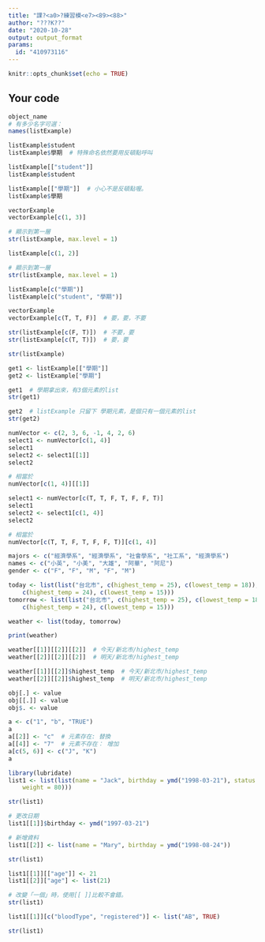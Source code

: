 ---
title: "課?<a0>?練習模<e7><89><88>"
author: "???K??"
date: "2020-10-28"
output: output_format
params:
  id: "410973116"
---

```{r setup, include=FALSE}
knitr::opts_chunk$set(echo = TRUE)
```

## Your code

```{r}
object_name
# 有多少名字可選：
names(listExample)
```

```{r}
listExample$student
listExample$學期  # 特殊命名依然要用反頓點呼叫
```


```{r}
listExample[["student"]]
listExample$student

listExample[["學期"]]  # 小心不是反頓點喔。
listExample$學期
```


```{r}
vectorExample
vectorExample[c(1, 3)]
```


```{r}
# 顯示到第一層
str(listExample, max.level = 1)

listExample[c(1, 2)]
```


```{r}
# 顯示到第一層
str(listExample, max.level = 1)

listExample[c("學期")]
listExample[c("student", "學期")]
```


```{r}
vectorExample
vectorExample[c(T, T, F)]  # 要，要，不要
```

```{r}
str(listExample[c(F, T)])  # 不要，要
str(listExample[c(T, T)])  # 要，要
```


```{r}
str(listExample)
```

```{r}
get1 <- listExample[["學期"]]
get2 <- listExample["學期"]
```


```{r}
get1  # 學期拿出來，有3個元素的list
str(get1)
```


```{r}
get2  # listExample 只留下 學期元素，是個只有一個元素的list
str(get2)
```


```{r}
numVector <- c(2, 3, 6, -1, 4, 2, 6)
select1 <- numVector[c(1, 4)]
select1
select2 <- select1[[1]]
select2

# 相當於
numVector[c(1, 4)][[1]]
```

```{r}
select1 <- numVector[c(T, T, F, T, F, F, T)]
select1
select2 <- select1[c(1, 4)]
select2

# 相當於
numVector[c(T, T, F, T, F, F, T)][c(1, 4)]
```

```{r}
majors <- c("經濟學系", "經濟學系", "社會學系", "社工系", "經濟學系")
names <- c("小英", "小美", "大雄", "阿華", "阿尼")
gender <- c("F", "F", "M", "F", "M")
```

```{r}
today <- list(list("台北市", c(highest_temp = 25), c(lowest_temp = 18)), list("新北市", 
    c(highest_temp = 24), c(lowest_temp = 15)))
tomorrow <- list(list("台北市", c(highest_temp = 25), c(lowest_temp = 18)), list("新北市", 
    c(highest_temp = 24), c(lowest_temp = 15)))

weather <- list(today, tomorrow)

print(weather)
```

```{r}
weather[[1]][[2]][[2]]  # 今天/新北市/highest_temp
weather[[2]][[2]][[2]]  # 明天/新北市/highest_temp
```

```{r}
weather[[1]][[2]]$highest_temp  # 今天/新北市/highest_temp
weather[[2]][[2]]$highest_temp  # 明天/新北市/highest_temp
```

```{r}
obj[.] <- value
obj[[.]] <- value
obj$. <- value
```

```{r}
a <- c("1", "b", "TRUE")
a
a[[2]] <- "c"  # 元素存在: 替換
a[[4]] <- "7"  # 元素不存在： 增加
a[c(5, 6)] <- c("J", "K")
a
```

```{r}
library(lubridate)
list1 <- list(list(name = "Jack", birthday = ymd("1998-03-21"), status = c(height = 177, 
    weight = 80)))

str(list1)
```

```{r}
# 更改日期
list1[[1]]$birthday <- ymd("1997-03-21")

# 新增資料
list1[[2]] <- list(name = "Mary", birthday = ymd("1998-08-24"))

str(list1)
```

```{r}
list1[[1]][["age"]] <- 21
list1[[2]]["age"] <- list(21)

# 改變「一個」時，使用[[ ]]比較不會錯。
str(list1)
```

```{r}
list1[[1]][c("bloodType", "registered")] <- list("AB", TRUE)

str(list1)
```

